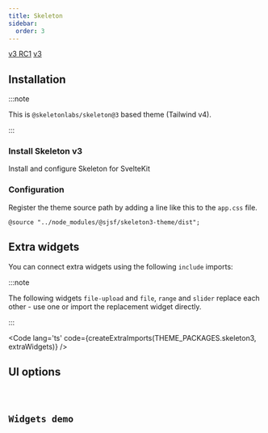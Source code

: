 ```yaml
---
title: Skeleton
sidebar:
  order: 3
---
```






<Picker>
  <a href="../skeleton/" data-active={false}>v3 RC1</a>
  <a href="." data-active={true}>v3</a>
</Picker>

## Installation

<Npm pkg={THEME_PACKAGES.skeleton3} />

:::note

This is `@skeletonlabs/skeleton@3` based theme (Tailwind v4).

:::

### Install Skeleton v3

<LinkButton href="https://www.skeleton.dev/docs/get-started/installation/sveltekit" variant='secondary' target="_blank" icon="external">
  Install and configure Skeleton for SvelteKit
</LinkButton>

### Configuration

Register the theme source path by adding a line like this to the `app.css` file.

`@source "../node_modules/@sjsf/skeleton3-theme/dist";`

## Extra widgets

You can connect extra widgets using the following `include` imports:

:::note

The following widgets `file-upload` and `file`, `range` and `slider`
replace each other - use one or import the replacement widget directly.

:::

<Code lang='ts' code={createExtraImports(THEME_PACKAGES.skeleton3, extraWidgets)} />

## UI options

<Code code={uiOptionsCode} lang="typescript" />

## Widgets demo

<Tabs>
  <TabItem label='Form'>
    <FormCard style={styles}>
      <Form client:only="svelte" />
    </FormCard>
  </TabItem>
  <TabItem label="JSON Schema" >
    <Code lang="json" code={JSON.stringify(schemas.schema, replacer, 2)} />
  </TabItem>
  <TabItem label="UI Schema">
    <Code lang="json" code={JSON.stringify(schemas.uiSchema, replacer, 2)} />
  </TabItem>
</Tabs>
